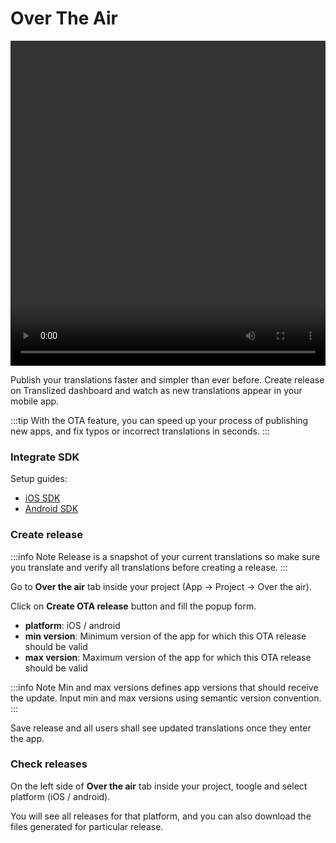 # Over The Air

<video width="100%" height="520" controls>
  <source src="/features/over-the-air/Translized_-_OTA.mp4" type="video/mp4" />
</video>

Publish your translations faster and simpler than ever before.
Create release on Translized dashboard and watch as new translations appear in your mobile app.

:::tip
With the OTA feature, you can speed up your process of publishing new apps, and fix typos or incorrect translations in seconds.
:::

### Integrate SDK

Setup guides:

- [iOS SDK](/docs/sdk/ios)
- [Android SDK](/docs/sdk/android)

### Create release

:::info Note
Release is a snapshot of your current translations so make sure you translate and verify all translations before creating a release.
:::

Go to **Over the air** tab inside your project (App -> Project -> Over the air).

Click on **Create OTA release** button and fill the popup form.

- **platform**: iOS / android
- **min version**: Minimum version of the app for which this OTA release should be valid
- **max version**: Maximum version of the app for which this OTA release should be valid

:::info Note
Min and max versions defines app versions that should receive the update. Input min and max versions using semantic version convention.
:::

Save release and all users shall see updated translations once they enter the app.

### Check releases

On the left side of **Over the air** tab inside your project, toogle and select platform (iOS / android).

You will see all releases for that platform, and you can also download the files generated for particular release.
